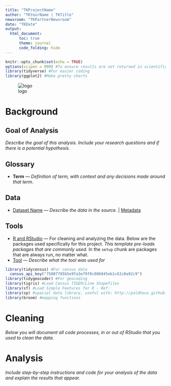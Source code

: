 ```yaml
---
title: "TKProjectName"
author: "TKYourName | TKTitle"
newsroom: "TKPartnerNewsroom"
date: "TKDate"
output: 
  html_document:
      toc: true
      theme: journal
      code_folding: hide
---
```


```r
knitr::opts_chunk$set(echo = TRUE)
options(scipen = 999) #To ensure results are not returned in scientific notation
library(tidyverse) #For easier coding
library(ggplot2) #Make pretty charts

```

![logo](ResolveLogo.jpg)

# Background

## Goal of Analysis

*Describe the goal of this analysis. Include your research questions and if there is a potential hypothesis.*

## Glossary

-   **Term** --- *Definition of term, with context and any decisions made around that term.*

## Data

-   [Dataset Name](URL) --- *Describe the data in the source.* \| [Metadata](URL)

## Tools

-   [R and RStudio](https://www.r-project.org/) --- For cleaning and analyzing the data. Below are the packages used specifically for this project. *This template pre-loads packages that are commonly used.* In the `setup` chunk are packages that are always run, no matter what.
-   [Tool](URL) --- *Describe what the tool was used for*

```r
library(tidycensus) #For census data
  census_api_key("75007795b5e9fa3e79f0c006845eb1c62c0a92c9")
library(tidygeocoder) #For geocoding
library(tigris) #Load Census TIGER/Line Shapefiles
library(sf) #Load Simple Features for R - Ref:
library(sp) #spacial data library, useful with: http://paldhous.github.io/NICAR/2023/r-sf-mapping-geo-analysis.html
library(broom) #mapping functions
```

# Cleaning

*Below you will document all code processes, in or out of RStudio that you used to clean the data.*

# Analysis

*Include step-by-step instructions and code for your analysis of the data and explain the results that appear.*
